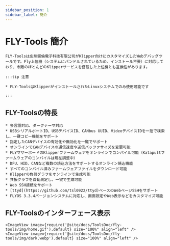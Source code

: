 ```yaml
---
sidebar_position: 1
sidebar_label: 簡介
---
```


# FLY-Tools 簡介

    FLY-Toolsは広州鎂倫電子科技有限公司がKlipper向けにカスタマイズしたWebデバッグツールです。Fly上位機（システムにバンドルされているため、インストール不要）に対応しており、市販のほとんどのKlipperサービスを搭載した上位機とも互換性があります。

    :::tip 注意

    * FLY-ToolsはKlipperがインストールされたLinuxシステムでのみ使用可能です

    :::
        

## FLY-Toolsの特長

    * 多言語対応、ダークテーマ対応
    * USBシリアルポートID、USBデバイスID、CANbus UUID、VideoデバイスIDを一括で検索し、一键コピー機能をサポート
    * 指定したCANデバイスの有効化や無効化を一键でサポート
    * オンラインでCANデバイスの通信速度や送信バッファサイズを変更可能
    * FLYマザーボードのKlipperファームウェアをオンラインでコンパイル可能（Katapultファームウェアのコンパイルは現在調整中）
    * DFU、HID、CANなど複数の焼込方法をサポートするオンライン焼込機能
    * すべてのコンパイル済みファームウェアファイルをダウンロード可能
    * Klipperの負荷グラフをオンラインで生成可能
    * 共振グラフを自動測定し、一键で生成可能
    * Web SSH接続をサポート
    * [ttyd](https://github.com/tsl0922/ttyd)ベースのWebページSSHをサポート
    * FLYOS 3.3.4バージョンシステムに対応し、画面設定やWeb表示などをカスタマイズ可能

## FLY-Toolsのインターフェース表示

    <ImageView image={require('@site/docs/ToolsDoc/fly-tools/img/home.gif').default} size="100%" align="left" />
    <ImageView image={require('@site/docs/ToolsDoc/fly-tools/img/dark.webp').default} size="100%" align="left" />

